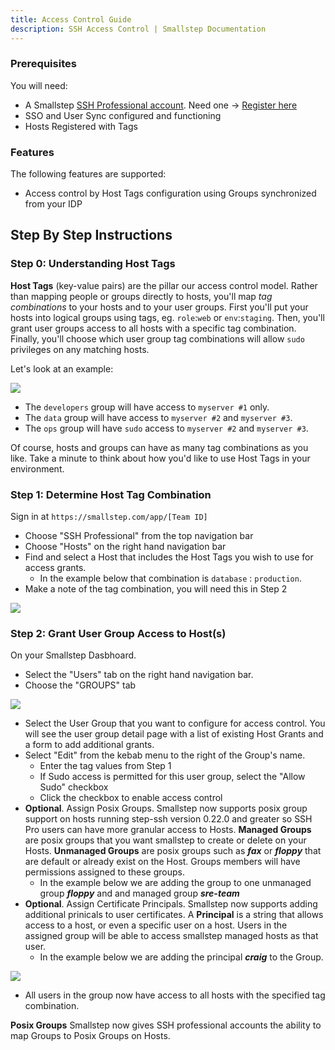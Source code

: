 ```yaml
---
title: Access Control Guide
description: SSH Access Control | Smallstep Documentation
---
```


### Prerequisites

You will need:

* A Smallstep [SSH Professional account](https://smallstep.com/sso-ssh/#overview). Need one → [Register here](https://smallstep.com/signup?product=ssh)
* SSO and User Sync configured and functioning
* Hosts Registered with Tags

### Features

The following features are supported:

* Access control by Host Tags configuration using Groups synchronized from your IDP

## Step By Step Instructions

### Step 0: Understanding Host Tags

**Host Tags** (key-value pairs) are the pillar our access control model. Rather than mapping people or groups directly to hosts, you'll map _tag combinations_ to your hosts and to your user groups. First you'll put your hosts into logical groups using tags, eg. `role`:`web` or `env`:`staging`. Then, you'll grant user groups access to all hosts with a specific tag combination. Finally, you'll choose which user group tag combinations will allow `sudo` privileges on any matching hosts.

Let's look at an example:

![](/graphics/quickstart/host-tags-example.png)

* The `developers` group will have access to  `myserver #1` only.
* The `data` group will have access to  `myserver #2` and  `myserver #3`.
* The `ops` group will have `sudo` access to `myserver #2` and `myserver #3`.

Of course, hosts and groups can have as many tag combinations as you like.  Take a minute to think about how you'd like to use Host Tags in your environment.

### Step 1: Determine Host Tag Combination

Sign in at `https://smallstep.com/app/[Team ID]`
* Choose "SSH Professional" from the top navigation bar
* Choose "Hosts" on the right hand navigation bar
* Find and select a Host that includes the Host Tags you wish to use for access grants.
  * In the example below that combination is `database` : `production`.
* Make a note of the tag combination, you will need this in Step 2

![](/graphics/quickstart/acl-host-detail.png)

### Step 2: Grant User Group Access to Host(s)

On your Smallstep Dasbhoard.
* Select the "Users" tab on the right hand navigation bar.
* Choose the "GROUPS" tab

![](/graphics/quickstart/acl-select-idp-group.png)

* Select the User Group that you want to configure for access control. You will see the user group detail page with a list of existing Host Grants and a form to add additional grants.
* Select "Edit" from the kebab menu to the right of the Group's name.
  * Enter the tag values from Step 1
  * If Sudo access is permitted for this user group, select the "Allow Sudo" checkbox
  * Click the checkbox to enable access control
* **Optional**. Assign Posix Groups. Smallstep now supports posix group support on hosts running step-ssh version 0.22.0 and greater so SSH Pro users can have more granular access to Hosts. 
**Managed Groups** are posix groups that you want smallstep to create or delete on your Hosts.
**Unmanaged Groups** are posix groups such as  ***fax*** or  ***floppy*** that are default or already exist on the Host. Groups members will have permissions assigned to these groups.
  * In the example below we are adding the group to one unmanaged group ***floppy*** and and managed group ***sre-team***
* **Optional**. Assign Certificate Principals. Smallstep now supports adding additional prinicals to user certificates. A **Principal** is a string that allows access to a host, or even a specific user on a host.
Users in the assigned group will be able to access smallstep managed hosts as that user.
  * In the example below we are adding the principal ***craig*** to the Group.

![](/graphics/quickstart/acl-grant-access.png)

* All users in the group now have access to all hosts with the specified tag combination.


**Posix Groups** Smallstep now gives SSH professional accounts the ability to map  Groups to Posix Groups on Hosts. 